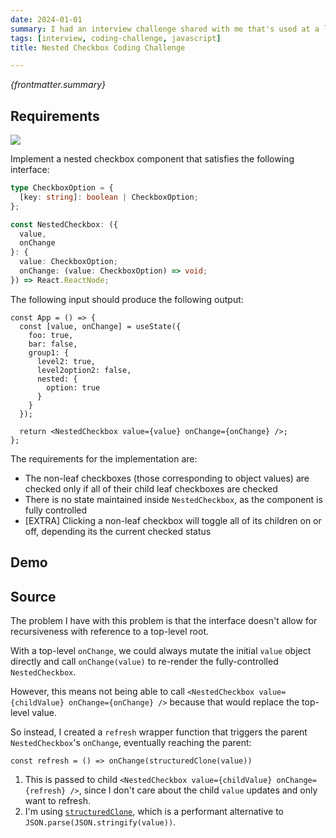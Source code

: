 ```yaml
---
date: 2024-01-01
summary: I had an interview challenge shared with me that's used at a large fintech company. This is my solution.
tags: [interview, coding-challenge, javascript]
title: Nested Checkbox Coding Challenge

---
```


_{frontmatter.summary}_

## Requirements

![](https://i.ibb.co/s18N9p5/nested-checkbox.png)

Implement a nested checkbox component that satisfies the following interface:

```ts
type CheckboxOption = {
  [key: string]: boolean | CheckboxOption;
};

const NestedCheckbox: ({
  value,
  onChange
}: {
  value: CheckboxOption;
  onChange: (value: CheckboxOption) => void;
}) => React.ReactNode;
```

The following input should produce the following output:

```tsx
const App = () => {
  const [value, onChange] = useState({
    foo: true,
    bar: false,
    group1: {
      level2: true,
      level2option2: false,
      nested: {
        option: true
      }
    }
  });

  return <NestedCheckbox value={value} onChange={onChange} />;
};
```

The requirements for the implementation are:

- The non-leaf checkboxes (those corresponding to object values) are checked only if all of their child leaf checkboxes are checked
- There is no state maintained inside `NestedCheckbox`, as the component is fully controlled
- [EXTRA] Clicking a non-leaf checkbox will toggle all of its children on or off, depending its the current checked status

## Demo

 <NestedCheckboxDemo client:visible />

## Source

The problem I have with this problem is that the interface doesn't allow for recursiveness with reference to a top-level root.

With a top-level `onChange`, we could always mutate the initial `value` object directly and call `onChange(value)` to re-render the fully-controlled `NestedCheckbox`.

However, this means not being able to call `<NestedCheckbox value={childValue} onChange={onChange} />` because that would replace the top-level value.

So instead, I created a `refresh` wrapper function that triggers the parent `NestedCheckbox`'s `onChange`, eventually reaching the parent:

```tsx
const refresh = () => onChange(structuredClone(value))
```

1. This is passed to child `<NestedCheckbox value={childValue} onChange={refresh} />`, since I don't care about the child `value` updates and only want to refresh.
1. I'm using [`structuredClone`](https://developer.mozilla.org/en-US/docs/Web/API/structuredClone), which is a performant alternative to `JSON.parse(JSON.stringify(value))`.

<Code code={code} lang="tsx" />